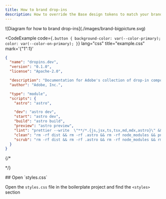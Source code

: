 ```yaml
---
title: How to brand drop-ins
description: How to override the Base design tokens to match your brand.
---
```



<Diagram caption="This is the caption that can be long in order to explain the graphic.">
  ![Diagram for how to brand drop-ins](./images/brand-bigpicture.svg)
</Diagram>

<CodeExample
  code={`
    .button {
      background-color: var(--color-primary);
      color: var(--color-on-primary);
    }
  `}
  lang="css"
  title="example.css"
  mark='{"1":1}'
></CodeExample>

```json title="example.json" {"1. Provide the value prop here:":5-6} del={"2. Remove the disabled and active states:":8-10} ins={"3. Add this to render the children inside the button:":12-15}
{
  "name": "dropins.dev",
  "version": "0.1.0",
  "license": "Apache-2.0",

  "description": "Documentation for Adobe's collection of drop-in components for your commerce storefront.",
  "author": "Adobe, Inc.",

  "type": "module",
  "scripts": {
    "astro": "astro",

    "dev": "astro dev",
    "start": "astro dev",
    "build": "astro build",
    "preview": "astro preview",
    "lint": "prettier --write  \"**/*.{js,jsx,ts,tsx,md,mdx,astro}\" && eslint --fix \"src/**/*.{js,ts,jsx,tsx,astro}\"",
    "clean": "rm -rf dist && rm -rf .astro && rm -rf node_modules && pnpm install",
    "scrub": "rm -rf dist && rm -rf .astro && rm -rf node_modules && rm -rf pnpm-lock.yaml && rm -rf ~./.pnpm-store && pnpm install"
  }
}
```

{/*

<CodeExample code={colorJson} lang="json" title={fileName} mark={mark} /> */}

<Steps>
## Open `styles.css`

Open the `styles.css` file in the boilerplate project and find the `<styles>` section

</Steps>
